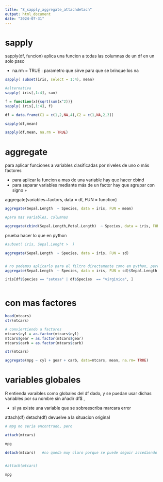 ```yaml
---
title: "8_sapply_aggregate_attachdetach"
output: html_document
date: "2024-07-31"
---
```


# sapply

sapply(df, funcion) aplica una funcion a todas las columnas de un df en un solo paso

- na.rm = TRUE   : parametro que sirve para que se brinque los na

```r

sapply( subset(iris, select = 1:4), mean)

#alternativa
sapply( iris[,1:4], sum)

f = function(x){sqrt(sum(x^2))}
sapply( iris[,1:4], f)

```

```r
df = data.frame(C1 = c(1,2,NA,4),C2 = c(1,NA,2,3))

sapply(df,mean)

sapply(df,mean, na.rm = TRUE)


```

# aggregate

para aplicar funciones a variables clasificadas por niveles de uno o más factores

- para aplicar la funcion a mas de una variable hay que hacer cbind
- para separar variables mediante más de un factor hay que agrupar con signo +


aggregate(variables~factors, data = df, FUN = function)

```r
aggregate(Sepal.Length  ~ Species, data = iris, FUN = mean)

```


```r
#para mas variables, columnas

aggregate(cbind(Sepal.Length,Petal.Length)  ~ Species, data = iris, FUN = mean)

```

prueba hacer lo que en python

```r

#subset( iris, Sepal.Lenght >  )

aggregate(Sepal.Length  ~ Species, data = iris, FUN = sd)


# no podemos aplicarlo para el filtro directamente como en python, pero una vez visto que setosa no cumple, podemos fitlar el df manualmente
aggregate(Sepal.Length  ~ Species, data = iris, FUN = sd)$Sepal.Length > 0.5

iris[df$Species == "setosa" | df$Species  == "virginica", ]



```







# con mas factores

```r
head(mtcars)
str(mtcars)

# conviertiendo a factores
mtcars$cyl = as.factor(mtcars$cyl)
mtcars$gear = as.factor(mtcars$gear)
mtcars$carb = as.factor(mtcars$carb)

str(mtcars)

```

```r
aggregate(mpg ~ cyl + gear + carb, data=mtcars, mean, na.rm= TRUE)

```


# variables globales

R entienda varaibles como globales del df dado, y se puedan usar dichas variables por su nombre sin añadir df$ , 

- si ya existe una variable que se sobreescriba marcara error

attach(df)
detach(df) devuelve a la situacion original

```r

# mpg no seria encontrado, pero

attach(mtcars)

mpg

detach(mtcars)   #no queda muy claro porque se puede seguir accediendo a sus variables internas, si ya se desactivo


#attach(mtcars)

```

```r

mpg

```





 